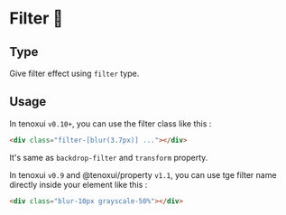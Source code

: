# Filter 📸

## Type

Give filter effect using `filter` type.

## Usage

In tenoxui `v0.10+`, you can use the filter class like this :

```html
<div class="filter-[blur(3.7px)] ..."></div>
```

It's same as `backdrop-filter` and `transform` property.

In tenoxui `v0.9` and @tenoxui/property `v1.1`, you can use tge filter name directly inside your element like this :

```html
<div class="blur-10px grayscale-50%"></div>
```